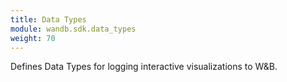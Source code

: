 ---
title: Data Types
module: wandb.sdk.data_types
weight: 70
---
Defines Data Types for logging interactive visualizations to W&B.
